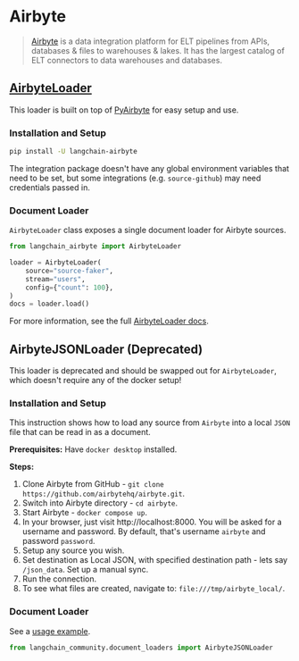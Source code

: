 # Airbyte

>[Airbyte](https://github.com/airbytehq/airbyte) is a data integration platform for ELT pipelines from APIs, 
> databases & files to warehouses & lakes. It has the largest catalog of ELT connectors to data warehouses and databases.

## [AirbyteLoader](/docs/integrations/document_loaders/airbyte)

This loader is built on top of [PyAirbyte](https://pypi.org/project/airbyte/) for easy setup and use.

### Installation and Setup

```bash
pip install -U langchain-airbyte
```

The integration package doesn't have any global environment variables that need to be
set, but some integrations (e.g. `source-github`) may need credentials passed in.

### Document Loader

`AirbyteLoader` class exposes a single document loader for Airbyte sources.

```python
from langchain_airbyte import AirbyteLoader

loader = AirbyteLoader(
    source="source-faker",
    stream="users",
    config={"count": 100},
)
docs = loader.load()
```

For more information, see the full [AirbyteLoader docs](/docs/integrations/document_loaders/airbyte).

## AirbyteJSONLoader (Deprecated)

This loader is deprecated and should be swapped out for `AirbyteLoader`, which doesn't require any of the docker setup!

### Installation and Setup

This instruction shows how to load any source from `Airbyte` into a local `JSON` file that can be read in as a document.

**Prerequisites:**
Have `docker desktop` installed.

**Steps:**
1. Clone Airbyte from GitHub - `git clone https://github.com/airbytehq/airbyte.git`.
2. Switch into Airbyte directory - `cd airbyte`.
3. Start Airbyte - `docker compose up`.
4. In your browser, just visit http://localhost:8000. You will be asked for a username and password. By default, that's username `airbyte` and password `password`.
5. Setup any source you wish.
6. Set destination as Local JSON, with specified destination path - lets say `/json_data`. Set up a manual sync.
7. Run the connection.
8. To see what files are created, navigate to: `file:///tmp/airbyte_local/`.

### Document Loader

See a [usage example](/docs/integrations/document_loaders/airbyte_json).

```python
from langchain_community.document_loaders import AirbyteJSONLoader
```
